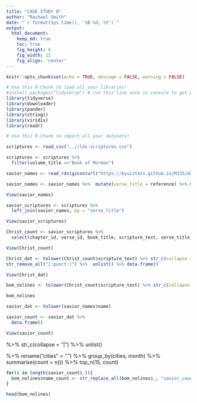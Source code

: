 ```yaml
---
title: "CASE STUDY 8"
author: "Rachael Smith"
date: "`r format(Sys.time(), '%B %d, %Y')`"
output:
  html_document:  
    keep_md: true
    toc: true
    fig_height: 6
    fig_width: 12
    fig_align: 'center'
---
```


```r
knitr::opts_chunk$set(echo = TRUE, message = FALSE, warning = FALSE)
```

```r
# Use this R-Chunk to load all your libraries!
#install.packages("tidyverse") # run this line once in console to get package
library(tidyverse)
library(downloader)
library(pander)
library(stringi)
library(viridis)
library(readr)


```

```r
# Use this R-Chunk to import all your datasets!

scriptures <- read_csv("..//lds-scriptures.csv")

scriptures <- scriptures %>% 
  filter(volume_title =="Book of Mormon")

savior_names <- read_rds(gzcon(url("https://byuistats.github.io/M335/data/BoM_SaviorNames.rds")))

savior_names <- savior_names %>%  mutate(verse_title = reference) %>% mutate(Christ = words)

View(savior_names)

savior_scriptures <- scriptures %>% 
  left_join(savior_names, by = "verse_title")

View(savior_scriptures)

Christ_count <- savior_scriptures %>% 
  select(chapter_id, verse_id, book_title, scripture_text, verse_title, name, Christ)

View(Christ_count)

```


```r

Christ_dat <- tolower(Christ_count$scripture_text) %>% str_c(collapse = " ") %>%
str_remove_all("[:punct:]") %>%  unlist() %>% data.frame()

View(Christ_dat)

```

```r
bom_nolines <- tolower(Christ_count$scripture_text) %>% str_c(collapse = " ") %>% str_remove_all("[:punct:]") %>%  unlist() %>% data.frame()

bom_nolines
```


```r

savior_dat <- tolower(savior_names$name) 


```


```r
savior_count <- savior_dat %>% 
  data.frame() 

View(savior_count)
```

%>% str_c(collapse = "|") %>%
unlist()

%>% 
  rename("cities" = ".") %>% 
  group_by(cities, month) %>% 
  summarise(count = n()) %>%
  top_n(15, count)

```r

for(i in length(savior_count$.)){
  bom_nolines$name_count <- str_replace_all(bom_nolines$., "savior_count$.[i]", "?")
}

head(bom_nolines)

```

```r

```

